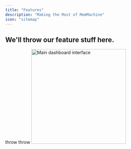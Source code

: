 ```yaml
---
title: "Features"
description: "Making the Most of MemMachine"
icon: "sitemap"
---
```


## We'll throw our feature stuff here.

throw throw
<img 
  src="/images/intelligent-private-memory.png" 
  alt="Main dashboard interface"
  height="300"
  className="rounded-lg"
/>
